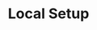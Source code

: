 ---
title: 'Local Setup'
description: 'Local setup for development of Replicant Network'
icon: 'laptop'
---